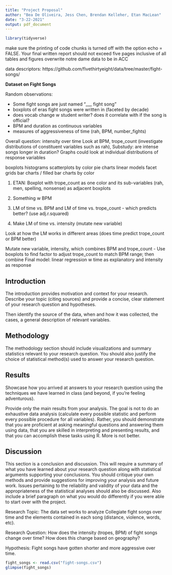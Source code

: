 ```yaml
---
title: "Project Proposal"
author: "Bea De Oliveira, Jess Chen, Brendan Kelleher, Etan MacLean"
date: "3-22-2021"
output: pdf_document
---
```


```r
library(tidyverse)
```


make sure the printing of code chunks is turned off with the option echo = FALSE.
Your final written report should not exceed five pages inclusive of all tables and figures
overwrite notre dame data to be in ACC

data descriptors: https://github.com/fivethirtyeight/data/tree/master/fight-songs/

**Dataset on Fight Songs**

Random observations:

- Some fight songs are just named "___ fight song"
- boxplots of eras fight songs were written in (faceted by decade)
- does vocab change w student writer? does it correlate with if the song is official?
- BPM and duration as continuous variables
- measures of aggressiveness of time (rah, BPM, number_fights)

Overall question: intensity over time
Look at BPM, trope_count (investigate distributions of constituent variables such as rah),
Substudy: are intense songs longer in duration?
Graphs could look at individual distributions of response variables

boxplots
histograms
scatterplots by color
pie charts
linear models
facet grids
bar charts / filled bar charts by color

1. ETAN: Boxplot with trope_count as one color and its sub-variables (rah, men, spelling, nonsense) as adjacent boxplots

2. Something w BPM

3. LM of time vs. BPM and LM of time vs. trope_count - which predicts better? (use adj.r.squared)

4. Make LM of time vs. intensity (mutate new variable)

Look at how the LM works in different areas (does time predict trope_count or BPM better)

Mutate new variable, intensity, which combines BPM and trope_count
- Use boxplots to find factor to adjust trope_count to match BPM range; then combine
Final model: linear regression w time as explanatory and intensity as response

## Introduction

The introduction provides motivation and context for your research. Describe your topic (citing sources) and provide a concise, clear statement of your research question and hypotheses.

Then identify the source of the data, when and how it was collected, the cases, a general description of relevant variables.

## Methodology

The methodology section should include visualizations and summary statistics relevant to your research question. You should also justify the choice of statistical method(s) used to answer your research question.

## Results

Showcase how you arrived at answers to your research question using the techniques we have learned in class (and beyond, if you’re feeling adventurous).

Provide only the main results from your analysis. The goal is not to do an exhaustive data analysis (calculate every possible statistic and perform every possible procedure for all variables). Rather, you should demonstrate that you are proficient at asking meaningful questions and answering them using data, that you are skilled in interpreting and presenting results, and that you can accomplish these tasks using R. More is not better.

## Discussion

This section is a conclusion and discussion. This will require a summary of what you have learned about your research question along with statistical arguments supporting your conclusions. You should critique your own methods and provide suggestions for improving your analysis and future work. Issues pertaining to the reliability and validity of your data and the appropriateness of the statistical analyses should also be discussed. Also include a brief paragraph on what you would do differently if you were able to start over with the project.






Research Topic: The data set works to analyze Collegiate fight songs over time and the elements contained in each song (distance, violence, words, etc).

Research Question: How does the intensity (tropes, BPM) of fight songs change over time? How does this change based on geography?

Hypothesis: Fight songs have gotten shorter and more aggressive over time.

```r
fight_songs <- read.csv("fight-songs.csv")
glimpse(fight_songs)
```